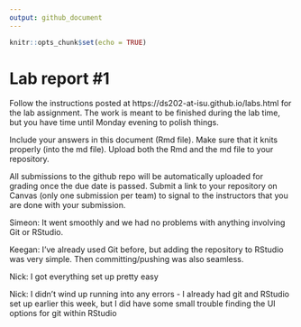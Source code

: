 ```yaml
---
output: github_document
---
```


<!-- README.md is generated from README.Rmd. Please edit the README.Rmd file -->


```r
knitr::opts_chunk$set(echo = TRUE)
```

# Lab report #1

Follow the instructions posted at https://ds202-at-isu.github.io/labs.html for the lab assignment. The work is meant to be finished during the lab time, but you have time until Monday evening to polish things.

Include your answers in this document (Rmd file). Make sure that it knits properly (into the md file). Upload both the Rmd and the md file to your repository.  

All submissions to the github repo will be automatically uploaded for grading once the due date is passed.
Submit a link to your repository on Canvas (only one submission per team) to signal to the instructors that you are done with your submission.

Simeon: It went smoothly and we had no problems with anything involving Git or RStudio.

Keegan: I've already used Git before, but adding the repository to RStudio was very simple. Then committing/pushing was also seamless.

Nick: I got everything set up pretty easy

Nick: I didn't wind up running into any errors - I already had git and RStudio set up earlier this week, but I did have some small trouble finding the UI options for git within RStudio
